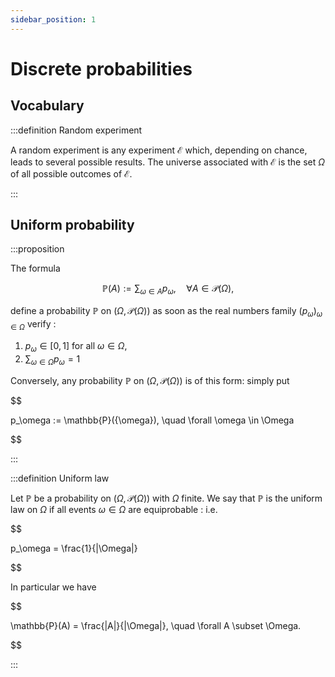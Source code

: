 ```yaml
---
sidebar_position: 1
---
```


# Discrete probabilities

## Vocabulary

:::definition Random experiment

A random experiment is any experiment $\mathcal{E}$  which, depending on chance, leads to several possible results.
The universe associated with $\mathcal{E}$ is the set $\Omega$ of all possible outcomes of $\mathcal{E}$.

:::


## Uniform probability

:::proposition

The formula

$$
    \mathbb{P}(A) := \sum_{\omega \in A} p_\omega, \quad \forall A \in \mathcal{P}(\Omega),
$$

define a probability $\mathbb{P}$ on $(\Omega, \mathcal{P}(\Omega))$ as soon as the real numbers family $(p_\omega)_{\omega \in \Omega}$ verify :

1. $p_\omega \in [0, 1]$ for all $\omega \in \Omega$,
2. $\sum_{\omega \in \Omega} p_\omega = 1$

Conversely, any probability $\mathbb{P}$ on $(\Omega, \mathcal{P}(\Omega))$ is of this form: simply put

$$

p_\omega := \mathbb{P}(\{\omega\}), \quad \forall \omega \in \Omega

$$

:::

:::definition Uniform law

Let $\mathbb{P}$ be a probability on $(\Omega, \mathcal{P}(\Omega))$ with $\Omega$ finite. We say that $\mathbb{P}$ is the uniform law on $\Omega$ if all events $\omega \in \Omega$ are equiprobable : i.e.

$$

p_\omega = \frac{1}{|\Omega|}

$$

In particular we have

$$

\mathbb{P}(A) = \frac{|A|}{|\Omega|}, \quad \forall A \subset \Omega.

$$

:::
